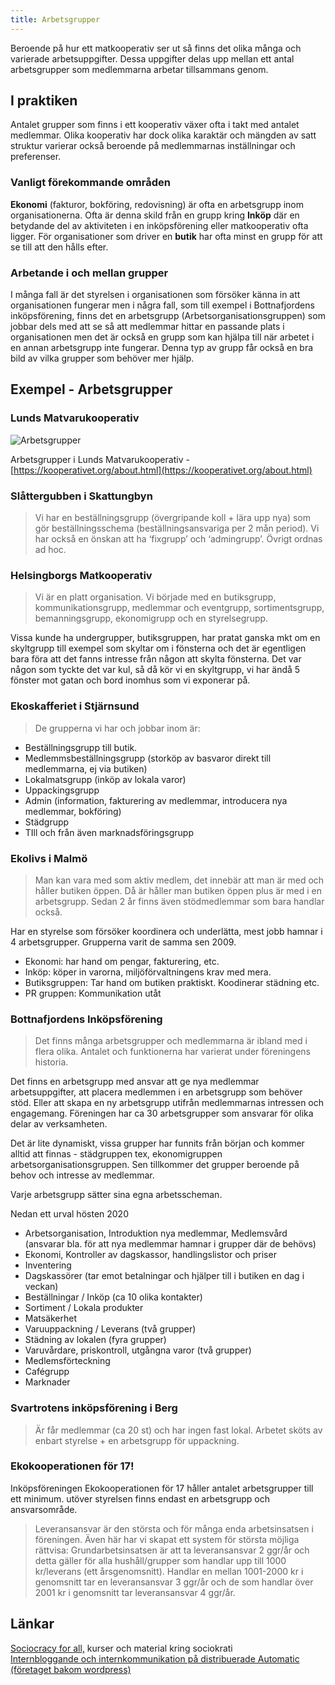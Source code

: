 ```yaml
---
title: Arbetsgrupper
---
```


Beroende på hur ett matkooperativ ser ut så finns det olika många och varierade arbetsuppgifter. Dessa uppgifter delas upp mellan ett antal arbetsgrupper som medlemmarna arbetar tillsammans genom.

## I praktiken

Antalet grupper som finns i ett kooperativ växer ofta i takt med antalet medlemmar. Olika kooperativ har dock olika karaktär och mängden av satt struktur varierar också beroende på medlemmarnas inställningar och preferenser.

### Vanligt förekommande områden

**Ekonomi** (fakturor, bokföring, redovisning) är ofta en arbetsgrupp inom organisationerna. Ofta är denna skild från en grupp kring **Inköp** där en betydande del av aktiviteten i en inköpsförening eller matkooperativ ofta ligger. För organisationer som driver en **butik** har ofta minst en grupp för att se till att den hålls efter.

### Arbetande i och mellan grupper

I många fall är det styrelsen i organisationen som försöker känna in att organisationen fungerar men i några fall, som till exempel i Bottnafjordens inköpsförening, finns det en arbetsgrupp (Arbetsorganisationsgruppen) som jobbar dels med att se så att medlemmar hittar en passande plats i organisationen men det är också en grupp som kan hjälpa till när arbetet i en annan arbetsgrupp inte fungerar. Denna typ av grupp får också en bra bild av vilka grupper som behöver mer hjälp.

## Exempel - Arbetsgrupper

### Lunds Matvarukooperativ

![Arbetsgrupper](../static/img/arbetsgrupper.png)

Arbetsgrupper i Lunds Matvarukooperativ - [https://kooperativet.org/about.html](https://kooperativet.org/about.html)

### Slåttergubben i Skattungbyn

> Vi har en beställningsgrupp (övergripande koll + lära upp nya) som gör beställningsschema (beställningsansvariga per 2 mån period). Vi har också en önskan att ha ‘fixgrupp’ och ‘admingrupp’. Övrigt ordnas ad hoc.

### Helsingborgs Matkooperativ

> Vi är en platt organisation. Vi började med en butiksgrupp, kommunikationsgrupp, medlemmar och eventgrupp, sortimentsgrupp, bemanningsgrupp, ekonomigrupp och en styrelsegrupp.

Vissa kunde ha undergrupper, butiksgruppen, har pratat ganska mkt om en skyltgrupp till exempel som skyltar om i fönsterna och det är egentligen bara föra att det fanns intresse från någon att skylta fönsterna. Det var någon som tyckte det var kul, så då kör vi en skyltgrupp, vi har ändå 5 fönster mot gatan och bord inomhus som vi exponerar på.

### Ekoskafferiet i Stjärnsund

> De grupperna vi har och jobbar inom är:

- Beställningsgrupp till butik.
- Medlemmsbeställningsgrupp (storköp av basvaror direkt till medlemmarna, ej via butiken)
- Lokalmatsgrupp (inköp av lokala varor)
- Uppackingsgrupp
- Admin (information, fakturering av medlemmar, introducera nya medlemmar, bokföring)
- Städgrupp
- TIll och från även marknadsföringsgrupp

### Ekolivs i Malmö

> Man kan vara med som aktiv medlem, det innebär att man är med och håller butiken öppen. Då är håller man butiken öppen plus är med i en arbetsgrupp. Sedan 2 år finns även stödmedlemmar som bara handlar också.

Har en styrelse som försöker koordinera och underlätta, mest jobb hamnar i 4 arbetsgrupper. Grupperna varit de samma sen 2009.

- Ekonomi: har hand om pengar, fakturering, etc.
- Inköp: köper in varorna, miljöförvaltningens krav med mera.
- Butiksgruppen: Tar hand om butiken praktiskt. Koodinerar städning etc.
- PR gruppen: Kommunikation utåt

### Bottnafjordens Inköpsförening

> Det finns många arbetsgrupper och medlemmarna är ibland med i flera olika. Antalet och funktionerna har varierat under föreningens historia.

Det finns en arbetsgrupp med ansvar att ge nya medlemmar arbetsuppgifter, att placera medlemmen i en arbetsgrupp som behöver stöd. Eller att skapa en ny arbetsgrupp utifrån medlemmarnas intressen och engagemang. Föreningen har ca 30 arbetsgrupper som ansvarar för olika delar av verksamheten.

Det är lite dynamiskt, vissa grupper har funnits från början och kommer alltid att finnas - städgruppen tex, ekonomigruppen arbetsorganisationsgruppen. Sen tillkommer det grupper beroende på behov och intresse av medlemmar.

Varje arbetsgrupp sätter sina egna arbetsscheman.

Nedan ett urval hösten 2020

- Arbetsorganisation, Introduktion nya medlemmar, Medlemsvård (ansvarar bla. för att nya medlemmar hamnar i grupper där de behövs)
- Ekonomi, Kontroller av dagskassor, handlingslistor och priser
- Inventering
- Dagskassörer (tar emot betalningar och hjälper till i butiken en dag i veckan)
- Beställningar / Inköp (ca 10 olika kontakter)
- Sortiment / Lokala produkter
- Matsäkerhet
- Varuuppackning / Leverans (två grupper)
- Städning av lokalen (fyra grupper)
- Varuvårdare, priskontroll, utgångna varor (två grupper)
- Medlemsförteckning
- Cafégrupp
- Marknader

### Svartrotens inköpsförening i Berg

> Är får medlemmar (ca 20 st) och har ingen fast lokal. Arbetet sköts av enbart styrelse + en arbetsgrupp för uppackning.

### Ekokooperationen för 17!

Inköpsföreningen Ekokooperationen för 17 håller antalet arbetsgrupper till ett minimum. utöver styrelsen finns endast en arbetsgrupp och ansvarsområde.

> Leveransansvar är den största och för många enda arbetsinsatsen i föreningen. Även här har vi skapat ett system för största möjliga rättvisa:
> Grundarbetsinsatsen är att ta leveransansvar 2 ggr/år och detta gäller för alla hushåll/grupper som handlar upp till 1000 kr/leverans (ett årsgenomsnitt). Handlar en mellan 1001-2000 kr i genomsnitt tar en leveransansvar 3 ggr/år och de som handlar över 2001 kr i genomsnitt tar leveransansvar 4 ggr/år.


## Länkar

[Sociocracy for all,](https://www.sociocracyforall.org/) kurser och material kring sociokrati  
[Internbloggande och internkommunikation på distribuerade Automatic (företaget bakom wordpress)](https://samharris.org/podcasts/194-new-future-work/)
